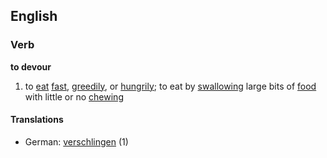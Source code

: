 ==English==
===Verb===
'''to devour'''
# to [[eat]] [[fast]], [[greed]]ily, or [[hunger|hungrily]]; to eat by [[swallow]]ing large bits of [[food]] with little or no [[chew]]ing
====Translations====
*German: [[verschlingen]] (1)
